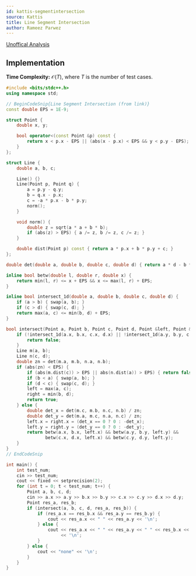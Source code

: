 ```yaml
---
id: kattis-segmentintersection
source: Kattis
title: Line Segment Intersection
author: Rameez Parwez
---
```


[Unoffical Analysis](https://cp-algorithms.com/geometry/segments-intersection.html)

## Implementation

**Time Complexity:** $\mathcal{O}(T)$, where $T$ is the number of test cases.

<LanguageSection>
<CPPSection>

```cpp
#include <bits/stdc++.h>
using namespace std;

// BeginCodeSnip{Line Segment Intersection (from link)}
const double EPS = 1E-9;

struct Point {
	double x, y;

	bool operator<(const Point &p) const {
		return x < p.x - EPS || (abs(x - p.x) < EPS && y < p.y - EPS);
	}
};

struct Line {
	double a, b, c;

	Line() {}
	Line(Point p, Point q) {
		a = p.y - q.y;
		b = q.x - p.x;
		c = -a * p.x - b * p.y;
		norm();
	}

	void norm() {
		double z = sqrt(a * a + b * b);
		if (abs(z) > EPS) { a /= z, b /= z, c /= z; }
	}

	double dist(Point p) const { return a * p.x + b * p.y + c; }
};

double det(double a, double b, double c, double d) { return a * d - b * c; }

inline bool betw(double l, double r, double x) {
	return min(l, r) <= x + EPS && x <= max(l, r) + EPS;
}

inline bool intersect_1d(double a, double b, double c, double d) {
	if (a > b) { swap(a, b); }
	if (c > d) { swap(c, d); }
	return max(a, c) <= min(b, d) + EPS;
}

bool intersect(Point a, Point b, Point c, Point d, Point &left, Point &right) {
	if (!intersect_1d(a.x, b.x, c.x, d.x) || !intersect_1d(a.y, b.y, c.y, d.y)) {
		return false;
	}
	Line m(a, b);
	Line n(c, d);
	double zn = det(m.a, m.b, n.a, n.b);
	if (abs(zn) < EPS) {
		if (abs(m.dist(c)) > EPS || abs(n.dist(a)) > EPS) { return false; }
		if (b < a) { swap(a, b); }
		if (d < c) { swap(c, d); }
		left = max(a, c);
		right = min(b, d);
		return true;
	} else {
		double det_x = det(m.c, m.b, n.c, n.b) / zn;
		double det_y = det(m.a, m.c, n.a, n.c) / zn;
		left.x = right.x = (det_x == 0 ? 0 : -det_x);
		left.y = right.y = (det_y == 0 ? 0 : -det_y);
		return betw(a.x, b.x, left.x) && betw(a.y, b.y, left.y) &&
		       betw(c.x, d.x, left.x) && betw(c.y, d.y, left.y);
	}
}
// EndCodeSnip

int main() {
	int test_num;
	cin >> test_num;
	cout << fixed << setprecision(2);
	for (int t = 0; t < test_num; t++) {
		Point a, b, c, d;
		cin >> a.x >> a.y >> b.x >> b.y >> c.x >> c.y >> d.x >> d.y;
		Point res_a, res_b;
		if (intersect(a, b, c, d, res_a, res_b)) {
			if (res_a.x == res_b.x && res_a.y == res_b.y) {
				cout << res_a.x << " " << res_a.y << '\n';
			} else {
				cout << res_a.x << " " << res_a.y << " " << res_b.x << " " << res_b.y
				     << '\n';
			}
		} else {
			cout << "none" << '\n';
		}
	}
}
```

</CPPSection>
</LanguageSection>

